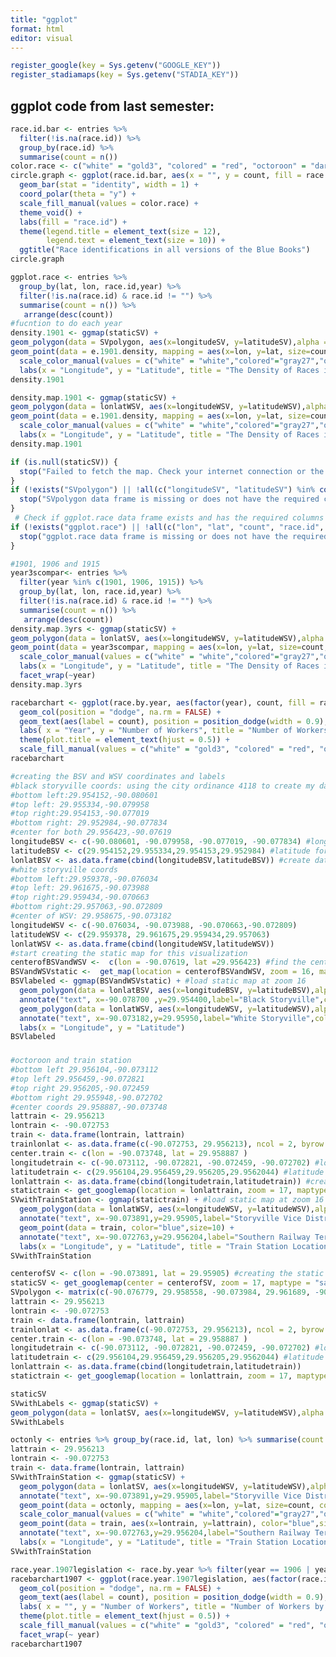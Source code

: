 ```yaml
---
title: "ggplot"
format: html
editor: visual
---
```


```r
register_google(key = Sys.getenv("GOOGLE_KEY"))
register_stadiamaps(key = Sys.getenv("STADIA_KEY"))
```

## ggplot code from last semester:

```r
race.id.bar <- entries %>%
  filter(!is.na(race.id)) %>% 
  group_by(race.id) %>% 
  summarise(count = n())
color.race <- c("white" = "gold3", "colored" = "red", "octoroon" = "darkviolet", "jewish" = "gray", "french" = "bisque")
circle.graph <- ggplot(race.id.bar, aes(x = "", y = count, fill = race.id)) +
  geom_bar(stat = "identity", width = 1) +
  coord_polar(theta = "y") +
  scale_fill_manual(values = color.race) +
  theme_void() +
  labs(fill = "race.id") +
  theme(legend.title = element_text(size = 12),
        legend.text = element_text(size = 10)) +
  ggtitle("Race identifications in all versions of the Blue Books")
circle.graph
```

```r
ggplot.race <- entries %>% 
  group_by(lat, lon, race.id,year) %>% 
  filter(!is.na(race.id) & race.id != "") %>% 
  summarise(count = n()) %>% 
   arrange(desc(count))
#fucntion to do each year
density.1901 <- ggmap(staticSV) +
geom_polygon(data = SVpolygon, aes(x=longitudeSV, y=latitudeSV),alpha = 0.3, color = "red", fill = "red") +
geom_point(data = e.1901.density, mapping = aes(x=lon, y=lat, size=count, color=race.id)) +
  scale_color_manual(values = c("white" = "white","colored"="gray27","octoroon"="gold","NA"= "transparent", "jewish" = "darkslateblue")) + 
  labs(x = "Longitude", y = "Latitude", title = "The Density of Races in the Blue Books, by location, in 1901")
density.1901
```

```r
density.map.1901 <- ggmap(staticSV) +
geom_polygon(data = lonlatWSV, aes(x=longitudeWSV, y=latitudeWSV),alpha = 0.3, color = "red", fill = "red") +
geom_point(data = e.1901.density, mapping = aes(x=lon, y=lat, size=count, color=race.id)) +
  scale_color_manual(values = c("white" = "white","colored"="gray27","octoroon"="gold","NA"= "transparent", "jewish" = "darkslateblue")) + 
  labs(x = "Longitude", y = "Latitude", title = "The Density of Races in the Blue Books, by location in 1901")
density.map.1901
```

```r
if (is.null(staticSV)) {
  stop("Failed to fetch the map. Check your internet connection or the parameters for get_map.")
}
if (!exists("SVpolygon") || !all(c("longitudeSV", "latitudeSV") %in% colnames(SVpolygon))) {
  stop("SVpolygon data frame is missing or does not have the required columns.")
}
 # Check if ggplot.race data frame exists and has the required columns
if (!exists("ggplot.race") || !all(c("lon", "lat", "count", "race.id", "year") %in% colnames(ggplot.race))) {
  stop("ggplot.race data frame is missing or does not have the required columns.")
}

```

```r
#1901, 1906 and 1915
year3scompar<- entries %>% 
  filter(year %in% c(1901, 1906, 1915)) %>% 
  group_by(lat, lon, race.id,year) %>% 
  filter(!is.na(race.id) & race.id != "") %>% 
  summarise(count = n()) %>% 
   arrange(desc(count))
density.map.3yrs <- ggmap(staticSV) +
geom_polygon(data = lonlatSV, aes(x=longitudeWSV, y=latitudeWSV),alpha = 0.3, color = "red", fill = "red") +
geom_point(data = year3scompar, mapping = aes(x=lon, y=lat, size=count, color=race.id)) +
  scale_color_manual(values = c("white" = "white","colored"="gray27","octoroon"="gold","NA"= "transparent", "jewish" = "darkslateblue")) + 
  labs(x = "Longitude", y = "Latitude", title = "The Density of Races in the Blue Books, by location in 1901, 1906 and 1915") +
  facet_wrap(~year)
density.map.3yrs
```

```r
racebarchart <- ggplot(race.by.year, aes(factor(year), count, fill = race.id)) + 
  geom_col(position = "dodge", na.rm = FALSE) + 
  geom_text(aes(label = count), position = position_dodge(width = 0.9), vjust = -0.3, size = 2.5) +
  labs( x = "Year", y = "Number of Workers", title = "Number of Workers by Race in the Blue Books", Fill = "race.id") + 
  theme(plot.title = element_text(hjust = 0.5)) + 
  scale_fill_manual(values = c("white" = "gold3", "colored" = "red", "octoroon" = "darkviolet", "jewish" = "gray"), name = "race.id") 
racebarchart
```

```r
#creating the BSV and WSV coordinates and labels
#black storyville coords: using the city ordinance 4118 to create my data.
#bottom left:29.954152,-90.080601
#top left: 29.955334,-90.079958
#top right:29.954153,-90.077019
#bottom right: 29.952984,-90.077834
#center for both 29.956423,-90.07619
longitudeBSV <- c(-90.080601, -90.079958, -90.077019, -90.077834) #longitude for the polygon
latitudeBSV <- c(29.954152,29.955334,29.954153,29.952984) #latitude for the polygon
lonlatBSV <- as.data.frame(cbind(longitudeBSV,latitudeBSV)) #create dataframe for the polygon
#white storyville coords 
#bottom left:29.959378,-90.076034
#top left: 29.961675,-90.073988
#top right:29.959434,-90.070663
#bottom right:29.957063,-90.072809
#center of WSV: 29.958675,-90.073182
longitudeWSV <- c(-90.076034, -90.073988, -90.070663,-90.072809)
latitudeWSV <- c(29.959378, 29.961675,29.959434,29.957063)
lonlatWSV <- as.data.frame(cbind(longitudeWSV,latitudeWSV))
#start creating the static map for this visualization
centerofBSVandWSV <-  c(lon = -90.07619, lat =29.956423) #find the center for a new statis map
BSVandWSVstatic <-  get_map(location = centerofBSVandWSV, zoom = 16, maptype = "satellite", color = "bw") #create static map
BSVlabeled <- ggmap(BSVandWSVstatic) + #load static map at zoom 16
  geom_polygon(data = lonlatBSV, aes(x=longitudeBSV, y=latitudeBSV),alpha = 0.1, color = "gold", fill = "gold") + # add the BSV polygon on top of static map
  annotate("text", x=-90.078700 ,y=29.954400,label="Black Storyville",colour="white",size=8) + #label the black storyville
  geom_polygon(data = lonlatWSV, aes(x=longitudeWSV, y=latitudeWSV),alpha = 0.1, color = "red", fill = "red") + #Add the SV polygon to the static map
  annotate("text", x=-90.073182,y=29.95950,label="White Storyville",colour="white",size=8) +   #label the SV district
  labs(x = "Longitude", y = "Latitude")
BSVlabeled
```

### 

```r
#octoroon and train station 
#bottom left 29.956104,-90.073112
#top left 29.956459,-90.072821
#top right 29.956205,-90.072459
#bottom right 29.955948,-90.072702
#center coords 29.958887,-90.073748
lattrain <- 29.956213
lontrain <- -90.072753
train <- data.frame(lontrain, lattrain)
trainlonlat <- as.data.frame(c(-90.072753, 29.956213), ncol = 2, byrow = TRUE)
center.train <- c(lon = -90.073748, lat = 29.958887 )
longitudetrain <- c(-90.073112, -90.072821, -90.072459, -90.072702) #longitude for the polygon
latitudetrain <- c(29.956104,29.956459,29.956205,29.9562044) #latitude for the polygon 
lonlattrain <- as.data.frame(cbind(longitudetrain,latitudetrain)) #create dataframe for the polygon
statictrain <- get_googlemap(location = lonlattrain, zoom = 17, maptype = "satellite", color = "bw")
SVwithTrainStation <- ggmap(statictrain) + #load static map at zoom 16
  geom_polygon(data = lonlatWSV, aes(x=longitudeWSV, y=latitudeWSV),alpha = 0.1, color = "red", fill = "red") + # add the polygon on top of static map
  annotate("text", x=-90.073891,y=29.95905,label="Storyville Vice District",color="white",size=3) + #label the district 
  geom_point(data = train, color="blue",size=10) + 
  annotate("text", x=-90.072763,y=29.956204,label="Southern Railway Terminal",color="white",size=3) + 
  labs(x = "Longitude", y = "Latitude", title = "Train Station Location Compared to Storyville")
SVwithTrainStation
```

```r
centerofSV <- c(lon = -90.073891, lat = 29.95905) #creating the static map
staticSV <- get_googlemap(center = centerofSV, zoom = 17, maptype = "satellite", color = "bw")
SVpolygon <- matrix(c(-90.076779, 29.958558, -90.073984, 29.961689, -90.070555, 29.959363, -90.073466, 29.956301, -90.076779, 29.958558), ncol = 2, byrow = TRUE)
lattrain <- 29.956213
lontrain <- -90.072753
train <- data.frame(lontrain, lattrain)
trainlonlat <- as.data.frame(c(-90.072753, 29.956213), ncol = 2, byrow = TRUE)
center.train <- c(lon = -90.073748, lat = 29.958887 )
longitudetrain <- c(-90.073112, -90.072821, -90.072459, -90.072702) #longitude for the polygon
latitudetrain <- c(29.956104,29.956459,29.956205,29.9562044) #latitude for the polygon
lonlattrain <- as.data.frame(cbind(longitudetrain,latitudetrain))
statictrain <- get_googlemap(location = lonlattrain, zoom = 17, maptype = "satellite", color = "bw")
```

```r
staticSV
SVwithLabels <- ggmap(staticSV) +
geom_polygon(data = lonlatSV, aes(x=longitudeWSV, y=latitudeWSV),alpha = 0.3, color = "red", fill = "red")
SVwithLabels
```

```r
octonly <- entries %>% group_by(race.id, lat, lon) %>% summarise(count = n()) %>% filter(race.id == "octoroon")
lattrain <- 29.956213
lontrain <- -90.072753
train <- data.frame(lontrain, lattrain)
SVwithTrainStation <- ggmap(staticSV) + 
  geom_polygon(data = lonlatSV, aes(x=longitudeWSV, y=latitudeWSV),alpha = 0.3, color = "red", fill = "red") + # add the polygon on top of static map
  annotate("text", x=-90.073891,y=29.95905,label="Storyville Vice District",color="white",size=4) + #label the district 
  geom_point(data = octonly, mapping = aes(x=lon, y=lat, size=count, color=race.id)) +
  scale_color_manual(values = c("white" = "white","colored"="gray27","octoroon"="gold","NA"= "transparent", "jewish" = "darkslateblue")) + 
  geom_point(data = train, aes(x=lontrain, y=lattrain), color="blue",size=14) + 
  annotate("text", x=-90.072763,y=29.956204,label="Southern Railway Terminal",color="gold",size=5) + 
  labs(x = "Longitude", y = "Latitude", title = "Train Station Location, Storyville and Octoroon Locations")
SVwithTrainStation
```

```r
race.year.1907legislation <- race.by.year %>% filter(year == 1906 | year == 1907 | year == 1908 | year == 1912) %>%filter (!is.na(count)) %>% filter(race.id != "")
racebarchart1907 <- ggplot(race.year.1907legislation, aes(factor(race.id), count, fill = race.id)) + 
  geom_col(position = "dodge", na.rm = FALSE) + 
  geom_text(aes(label = count), position = position_dodge(width = 0.9), vjust = -0.3, size = 2.5) +
  labs( x = "", y = "Number of Workers", title = "Number of Workers by Race in the Blue Books", Fill = "race.id") + 
  theme(plot.title = element_text(hjust = 0.5)) + 
  scale_fill_manual(values = c("white" = "gold3", "colored" = "red", "octoroon" = "darkviolet", "jewish" = "gray"), name = "race.id") + 
  facet_wrap(~ year)
racebarchart1907
```

